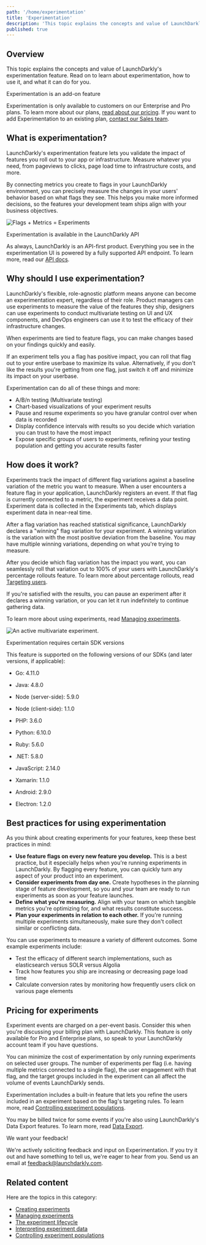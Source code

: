 ```yaml
---
path: '/home/experimentation'
title: 'Experimentation'
description: 'This topic explains the concepts and value of LaunchDarkly''s experimentation feature. In LaunchDarkly, the combination of metrics and flags is an experiment. Experiments let you measure the effect of flags on users by mapping them to the metrics your team cares about.'
published: true
---
```


## Overview

This topic explains the concepts and value of LaunchDarkly's experimentation feature. Read on to learn about experimentation, how to use it, and what it can do for you.

<Callout intent="info">
  <CalloutTitle>Experimentation is an add-on feature</CalloutTitle>
  <CalloutDescription>

Experimentation is only available to customers on our Enterprise and Pro plans. To learn more about our plans, [read
about our pricing](https://launchdarkly.com/pricing/). If you want to add Experimentation to an existing plan,
[contact our Sales team](mailto:sales@launchdarkly.com).

  </CalloutDescription>
</Callout>

## What is experimentation?

LaunchDarkly's experimentation feature lets you validate the impact of features you roll out to your app or infrastructure. Measure whatever you need, from pageviews to clicks, page load time to infrastructure costs, and more.

By connecting metrics you create to flags in your LaunchDarkly environment, you can precisely measure the changes in your users' behavior based on what flags they see. This helps you make more informed decisions, so the features your development team ships align with your business objectives.

![Flags + Metrics = Experiments](../../images/experiment-splash-image.png)

<Callout intent="info">
  <CalloutTitle>Experimentation is available in the LaunchDarkly API</CalloutTitle>
  <CalloutDescription>

As always, LaunchDarkly is an API-first product. Everything you see in the experimentation UI is powered by a fully
supported API endpoint. To learn more, read our [API docs](https://apidocs.launchdarkly.com/reference).

  </CalloutDescription>
</Callout>

## Why should I use experimentation?

LaunchDarkly's flexible, role-agnostic platform means anyone can become an experimentation expert, regardless of their role. Product managers can use experiments to measure the value of the features they ship, designers can use experiments to conduct multivariate testing on UI and UX components, and DevOps engineers can use it to test the efficacy of their infrastructure changes.

When experiments are tied to feature flags, you can make changes based on your findings quickly and easily.

If an experiment tells you a flag has positive impact, you can roll that flag out to your entire userbase to maximize its value. Alternatively, if you don't like the results you're getting from one flag, just switch it off and minimize its impact on your userbase.

Experimentation can do all of these things and more:

- A/B/n testing (Multivariate testing)
- Chart-based visualizations of your experiment results
- Pause and resume experiments so you have granular control over when data is recorded
- Display confidence intervals with results so you decide which variation you can trust to have the most impact
- Expose specific groups of users to experiments, refining your testing population and getting you accurate results faster

## How does it work?

Experiments track the impact of different flag variations against a baseline variation of the metric you want to measure. When a user encounters a feature flag in your application, LaunchDarkly registers an event. If that flag is currently connected to a metric, the experiment receives a data point. Experiment data is collected in the Experiments tab, which displays experiment data in near-real time.

After a flag variation has reached statistical significance, LaunchDarkly declares a "winning" flag variation for your experiment. A winning variation is the variation with the most positive deviation from the baseline. You may have multiple winning variations, depending on what you're trying to measure.

After you decide which flag variation has the impact you want, you can seamlessly roll that variation out to 100% of your users with LaunchDarkly's percentage rollouts feature. To learn more about percentage rollouts, read [Targeting users](/home/managing-flags/targeting-users).

If you're satisfied with the results, you can pause an experiment after it declares a winning variation, or you can let it run indefinitely to continue gathering data.

To learn more about using experiments, read [Managing experiments](/home/experimentation/managing).

![An active multivariate experiment.](../../images/experiment-multivariate.png)

<Callout intent="info">
<CalloutTitle>Experimentation requires certain SDK versions</CalloutTitle>
<CalloutDescription>

This feature is supported on the following versions of our SDKs (and later versions, if applicable):

* Go: 4.11.0

* Java: 4.8.0

* Node (server-side): 5.9.0

* Node (client-side): 1.1.0

* PHP: 3.6.0

* Python: 6.10.0

* Ruby: 5.6.0

* .NET: 5.8.0

* JavaScript: 2.14.0

* Xamarin: 1.1.0

* Android: 2.9.0

* Electron: 1.2.0

</CalloutDescription>
</Callout>

## Best practices for using experimentation

As you think about creating experiments for your features, keep these best practices in mind:

- **Use feature flags on every new feature you develop.** This is a best practice, but it especially helps when you're running experiments in LaunchDarkly. By flagging every feature, you can quickly turn any aspect of your product into an experiment.
- **Consider experiments from day one.** Create hypotheses in the planning stage of feature development, so you and your team are ready to run experiments as soon as your feature launches.
- **Define what you're measuring.** Align with your team on which tangible metrics you're optimizing for, and what results constitute success.
- **Plan your experiments in relation to each other.** If you're running multiple experiments simultaneously, make sure they don't collect similar or conflicting data.

You can use experiments to measure a variety of different outcomes. Some example experiments include:

- Test the efficacy of different search implementations, such as elasticsearch versus SOLR versus Algolia
- Track how features you ship are increasing or decreasing page load time
- Calculate conversion rates by monitoring how frequently users click on various page elements

## Pricing for experiments

Experiment events are charged on a per-event basis. Consider this when you're discussing your billing plan with LaunchDarkly. This feature is only available for Pro and Enterprise plans, so speak to your LaunchDarkly account team if you have questions.

You can minimize the cost of experimentation by only running experiments on selected user groups.
The number of experiments per flag (i.e. having multiple metrics connected to a single flag), the user engagement with that flag, and the target groups included in the experiment can all affect the volume of events LaunchDarkly sends.

Experimentation includes a built-in feature that lets you refine the users included in an experiment based on the flag's targeting rules. To learn more, read [Controlling experiment populations](/home/experimentation/managing/populations).

You may be billed twice for some events if you're also using LaunchDarkly's Data Export features. To learn more, read [Data Export](/integrations/data-export).

<Callout intent="info">
  <CalloutTitle>We want your feedback!</CalloutTitle>
  <CalloutDescription>

We're actively soliciting feedback and input on Experimentation. If you try it out and have something to tell us,
we're eager to hear from you. Send us an email at [feedback@launchdarkly.com](mailto:feedback@launchdarkly.com).

  </CalloutDescription>
</Callout>

## Related content

Here are the topics in this category:

- [Creating experiments](/home/experimentation/create)
- [Managing experiments](/home/experimentation/managing)
- [The experiment lifecycle](/home/experimentation/managing/lifecycle)
- [Interpreting experiment data](/home/experimentation/managing/interpreting)
- [Controlling experiment populations](/home/experimentation/managing/populations)
